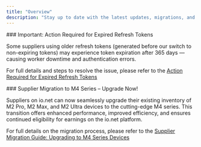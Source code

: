 ```yaml
---
title: "Overview"
description: "Stay up to date with the latest updates, migrations, and important news from io.net. This section provides key information on platform upgrades, new features, and essential changes that impact suppliers and users."
---
```


<Update label="May 2025">
### Important: Action Required for Expired Refresh Tokens

Some suppliers using older refresh tokens (generated before our switch to non-expiring tokens) may experience token expiration after 365 days — causing worker downtime and authentication errors.

For full details and steps to resolve the issue, please refer to the [Action Required for Expired Refresh Tokens](/docs/important-action-required-for-expired-refresh-tokens)
</Update>

<Update label="April 2025" description="">
### Supplier Migration to M4 Series – Upgrade Now!

Suppliers on io.net can now seamlessly upgrade their existing inventory of M2 Pro, M2 Max, and M2 Ultra devices to the cutting-edge M4 series. This transition offers enhanced performance, improved efficiency, and ensures continued eligibility for earnings on the io.net platform.

For full details on the migration process, please refer to the [Supplier Migration Guide: Upgrading to M4 Series Devices](/docs/supplier-migration-guide-upgrading-to-m4-series-devices)
</Update>

